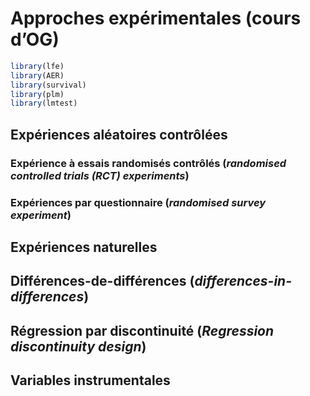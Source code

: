 # Approches expérimentales (cours d'OG) {#ap-exp}

```r
library(lfe)
library(AER)
library(survival)
library(plm)
library(lmtest)
```

## Expériences aléatoires contrôlées 

### Expérience à essais randomisés contrôlés (*randomised controlled trials (RCT) experiments*)

### Expériences par questionnaire (*randomised survey experiment*)

## Expériences naturelles

## Différences-de-différences (*differences-in-differences*)

## Régression par discontinuité (*Regression discontinuity design*)

## Variables instrumentales